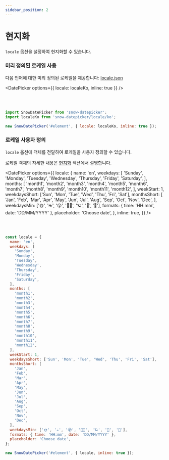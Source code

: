 ```yaml
---
sidebar_position: 2
---
```



# 현지화

`locale` 옵션을 설정하여 현지화할 수 있습니다.

### 미리 정의된 로케일 사용

다음 언어에 대한 미리 정의된 로케일을 제공합니다:
[locale.json](https://github.com/janghye0k/snow-datepicker/blob/main/src/locale.json)

<DatePicker options={{ locale: localeKo, inline: true }} />

<br />
<br />

```javascript
import SnowDatePicker from 'snow-datepicker';
import localeKo from 'snow-datepicker/locale/ko';

new SnowDatePicker('#element', { locale: localeKo, inline: true });
```

### 로케일 사용자 정의

`locale` 옵션에 객체를 전달하여 로케일을 사용자 정의할 수 있습니다.

로케일 객체의 자세한 내용은 [현지화](../documentations/options/localization.mdx) 섹션에서 설명합니다.

<DatePicker
  options={{
    locale: {
      name: 'en',
      weekdays: [
        'Sunday',
        'Monday',
        'Tuesday',
        'Wednesday',
        'Thursday',
        'Friday',
        'Saturday',
      ],
      months: [
        'month1',
        'month2',
        'month3',
        'month4',
        'month5',
        'month6',
        'month7',
        'month8',
        'month9',
        'month10',
        'month11',
        'month12',
      ],
      weekStart: 1,
      weekdaysShort: ['Sun', 'Mon', 'Tue', 'Wed', 'Thu', 'Fri', 'Sat'],
      monthsShort: [
        'Jan',
        'Feb',
        'Mar',
        'Apr',
        'May',
        'Jun',
        'Jul',
        'Aug',
        'Sep',
        'Oct',
        'Nov',
        'Dec',
      ],
      weekdaysMin: ['🌞', '☕', '😵', '👧🏻', '🪐', '🎅', '👻'],
      formats: { time: 'HH:mm', date: 'DD/MM/YYYY' },
      placeholder: 'Choose date',
    },
    inline: true,
  }}
/>

<br />
<br />

```javascript
const locale = {
  name: 'en',
  weekdays: [
    'Sunday',
    'Monday',
    'Tuesday',
    'Wednesday',
    'Thursday',
    'Friday',
    'Saturday',
  ],
  months: [
    'month1',
    'month2',
    'month3',
    'month4',
    'month5',
    'month6',
    'month7',
    'month8',
    'month9',
    'month10',
    'month11',
    'month12',
  ],
  weekStart: 1,
  weekdaysShort: ['Sun', 'Mon', 'Tue', 'Wed', 'Thu', 'Fri', 'Sat'],
  monthsShort: [
    'Jan',
    'Feb',
    'Mar',
    'Apr',
    'May',
    'Jun',
    'Jul',
    'Aug',
    'Sep',
    'Oct',
    'Nov',
    'Dec',
  ],
  weekdaysMin: ['🌞', '☕', '😵', '👧🏻', '🪐', '🎅', '👻'],
  formats: { time: 'HH:mm', date: 'DD/MM/YYYY' },
  placeholder: 'Choose date',
};

new SnowDatePicker('#element', { locale, inline: true });
```
